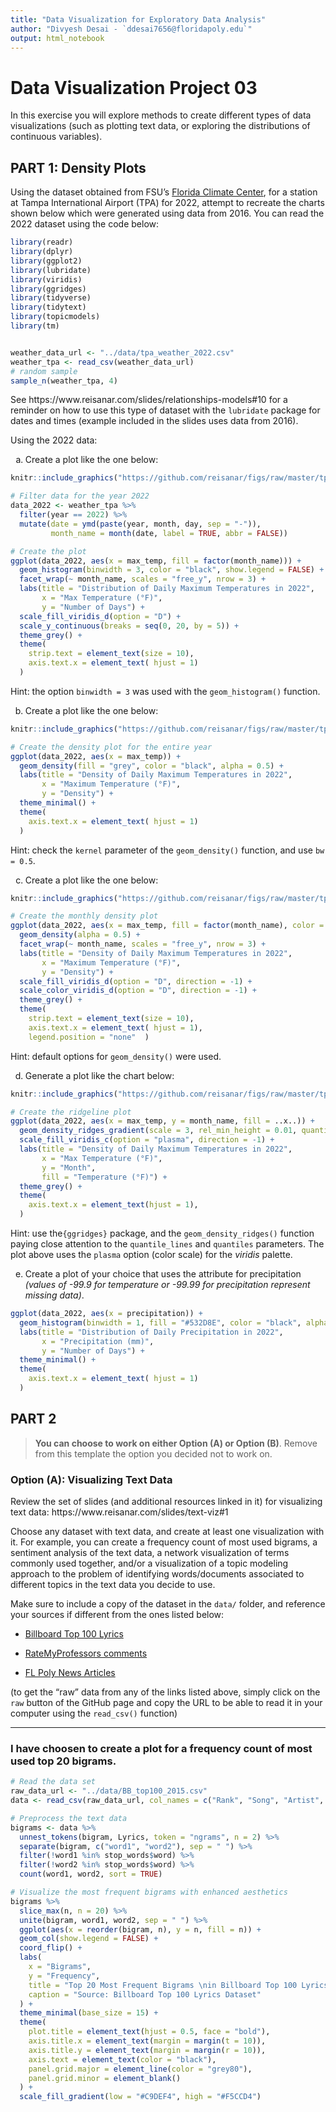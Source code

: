 ```yaml
---
title: "Data Visualization for Exploratory Data Analysis"
author: "Divyesh Desai - `ddesai7656@floridapoly.edu`"
output: html_notebook
---
```


# Data Visualization Project 03


In this exercise you will explore methods to create different types of data visualizations (such as plotting text data, or exploring the distributions of continuous variables).


## PART 1: Density Plots

Using the dataset obtained from FSU's [Florida Climate Center](https://climatecenter.fsu.edu/climate-data-access-tools/downloadable-data), for a station at Tampa International Airport (TPA) for 2022, attempt to recreate the charts shown below which were generated using data from 2016. You can read the 2022 dataset using the code below: 

```r
library(readr)
library(dplyr)
library(ggplot2)
library(lubridate)
library(viridis)
library(ggridges)
library(tidyverse)
library(tidytext)
library(topicmodels)
library(tm)


weather_data_url <- "../data/tpa_weather_2022.csv"
weather_tpa <- read_csv(weather_data_url)
# random sample 
sample_n(weather_tpa, 4)

```

See https://www.reisanar.com/slides/relationships-models#10 for a reminder on how to use this type of dataset with the `lubridate` package for dates and times (example included in the slides uses data from 2016).

Using the 2022 data: 

(a) Create a plot like the one below:

```r
knitr::include_graphics("https://github.com/reisanar/figs/raw/master/tpa_max_temps_facet.png")

# Filter data for the year 2022
data_2022 <- weather_tpa %>%
  filter(year == 2022) %>%
  mutate(date = ymd(paste(year, month, day, sep = "-")),
         month_name = month(date, label = TRUE, abbr = FALSE))

# Create the plot
ggplot(data_2022, aes(x = max_temp, fill = factor(month_name))) +
  geom_histogram(binwidth = 3, color = "black", show.legend = FALSE) +
  facet_wrap(~ month_name, scales = "free_y", nrow = 3) +
  labs(title = "Distribution of Daily Maximum Temperatures in 2022",
       x = "Max Temperature (°F)",
       y = "Number of Days") +
  scale_fill_viridis_d(option = "D") +
  scale_y_continuous(breaks = seq(0, 20, by = 5)) +
  theme_grey() +
  theme(
    strip.text = element_text(size = 10),
    axis.text.x = element_text( hjust = 1)
  )
```

Hint: the option `binwidth = 3` was used with the `geom_histogram()` function.

(b) Create a plot like the one below:

```r
knitr::include_graphics("https://github.com/reisanar/figs/raw/master/tpa_max_temps_density.png")

# Create the density plot for the entire year
ggplot(data_2022, aes(x = max_temp)) +
  geom_density(fill = "grey", color = "black", alpha = 0.5) +
  labs(title = "Density of Daily Maximum Temperatures in 2022",
       x = "Maximum Temperature (°F)",
       y = "Density") +
  theme_minimal() +
  theme(
    axis.text.x = element_text( hjust = 1)
  )
```

Hint: check the `kernel` parameter of the `geom_density()` function, and use `bw = 0.5`.

(c) Create a plot like the one below:

```r
knitr::include_graphics("https://github.com/reisanar/figs/raw/master/tpa_max_temps_density_facet.png")

# Create the monthly density plot
ggplot(data_2022, aes(x = max_temp, fill = factor(month_name), color = factor(month_name))) +
  geom_density(alpha = 0.5) +
  facet_wrap(~ month_name, scales = "free_y", nrow = 3) +
  labs(title = "Density of Daily Maximum Temperatures in 2022",
       x = "Maximum Temperature (°F)",
       y = "Density") +
  scale_fill_viridis_d(option = "D", direction = -1) +
  scale_color_viridis_d(option = "D", direction = -1) +
  theme_grey() +
  theme(
    strip.text = element_text(size = 10),
    axis.text.x = element_text( hjust = 1),
    legend.position = "none"  )

```

Hint: default options for `geom_density()` were used. 

(d) Generate a plot like the chart below:


```r
knitr::include_graphics("https://github.com/reisanar/figs/raw/master/tpa_max_temps_ridges_plasma.png")

# Create the ridgeline plot
ggplot(data_2022, aes(x = max_temp, y = month_name, fill = ..x..)) +
  geom_density_ridges_gradient(scale = 3, rel_min_height = 0.01, quantile_lines = TRUE, quantiles = 2) +
  scale_fill_viridis_c(option = "plasma", direction = -1) +
  labs(title = "Density of Daily Maximum Temperatures in 2022",
       x = "Max Temperature (°F)",
       y = "Month",
       fill = "Temperature (°F)") +
  theme_grey() +
  theme(
    axis.text.x = element_text(hjust = 1),
  )

```

Hint: use the`{ggridges}` package, and the `geom_density_ridges()` function paying close attention to the `quantile_lines` and `quantiles` parameters. The plot above uses the `plasma` option (color scale) for the _viridis_ palette.


(e) Create a plot of your choice that uses the attribute for precipitation _(values of -99.9 for temperature or -99.99 for precipitation represent missing data)_.

```r

ggplot(data_2022, aes(x = precipitation)) +
  geom_histogram(binwidth = 1, fill = "#532D8E", color = "black", alpha = 0.7) +
  labs(title = "Distribution of Daily Precipitation in 2022",
       x = "Precipitation (mm)",
       y = "Number of Days") +
  theme_minimal() +
  theme(
    axis.text.x = element_text( hjust = 1)
  )
```


## PART 2 

> **You can choose to work on either Option (A) or Option (B)**. Remove from this template the option you decided not to work on. 


### Option (A): Visualizing Text Data

Review the set of slides (and additional resources linked in it) for visualizing text data: https://www.reisanar.com/slides/text-viz#1

Choose any dataset with text data, and create at least one visualization with it. For example, you can create a frequency count of most used bigrams, a sentiment analysis of the text data, a network visualization of terms commonly used together, and/or a visualization of a topic modeling approach to the problem of identifying words/documents associated to different topics in the text data you decide to use. 

Make sure to include a copy of the dataset in the `data/` folder, and reference your sources if different from the ones listed below:

- [Billboard Top 100 Lyrics](https://github.com/reisanar/datasets/blob/master/BB_top100_2015.csv)

- [RateMyProfessors comments](https://github.com/reisanar/datasets/blob/master/rmp_wit_comments.csv)

- [FL Poly News Articles](https://github.com/reisanar/datasets/blob/master/flpoly_news_SP23.csv)


(to get the "raw" data from any of the links listed above, simply click on the `raw` button of the GitHub page and copy the URL to be able to read it in your computer using the `read_csv()` function)

***
### I have choosen to create a plot for a frequency count of most used top 20 bigrams. 

```r
# Read the data set
raw_data_url <- "../data/BB_top100_2015.csv"
data <- read_csv(raw_data_url, col_names = c("Rank", "Song", "Artist", "Year", "Lyrics", "Source"), show_col_types = FALSE)
```


```r
# Preprocess the text data
bigrams <- data %>%
  unnest_tokens(bigram, Lyrics, token = "ngrams", n = 2) %>%
  separate(bigram, c("word1", "word2"), sep = " ") %>%
  filter(!word1 %in% stop_words$word) %>%
  filter(!word2 %in% stop_words$word) %>%
  count(word1, word2, sort = TRUE)
```


```r
# Visualize the most frequent bigrams with enhanced aesthetics
bigrams %>%
  slice_max(n, n = 20) %>%
  unite(bigram, word1, word2, sep = " ") %>%
  ggplot(aes(x = reorder(bigram, n), y = n, fill = n)) +
  geom_col(show.legend = FALSE) +
  coord_flip() +
  labs(
    x = "Bigrams",
    y = "Frequency",
    title = "Top 20 Most Frequent Bigrams \nin Billboard Top 100 Lyrics (2015)",
    caption = "Source: Billboard Top 100 Lyrics Dataset"
  ) +
  theme_minimal(base_size = 15) +
  theme(
    plot.title = element_text(hjust = 0.5, face = "bold"),
    axis.title.x = element_text(margin = margin(t = 10)),
    axis.title.y = element_text(margin = margin(r = 10)),
    axis.text = element_text(color = "black"),
    panel.grid.major = element_line(color = "grey80"),
    panel.grid.minor = element_blank()
  ) +
  scale_fill_gradient(low = "#C9DEF4", high = "#F5CCD4")
```

